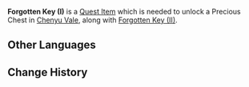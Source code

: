 {{Item Infobox
|id           = 120812
|image        = Item Black Key.png
|type         = Quest Items
|quality      = 0
|description  = A key that seems to have been lost in the wilderness of Chenyu Vale. What could it be used for...?
|source1      = Investigation Spot
|source2      = 
|source3      = 
|source4      = 
|source5      = 
}}
'''Forgotten Key (I)''' is a [[Quest Item]] which is needed to unlock a Precious Chest in [[Chenyu Vale]], along with [[Forgotten Key (II)]].
<!--
==Location==
<gallery>

</gallery>
-->
==Other Languages==
{{Other Languages|default_hidden=1
|en      = Forgotten Key (I)
|zhs     = 遗落的钥匙・其一
|zhs_rm  = 
|zht     = 遺落的鑰匙・其一
|zht_rm  = 
|ja      = 落とした鍵・その一
|ja_rm   = Otoshita Kagi - Sono Ichi
|ko      = 분실된 열쇠・첫 번째
|ko_rm   = 
|es      = Llave perdida (I)
|fr      = Clé perdue (1)
|ru      = Забытый ключ I
|th      = กุญแจที่หายไป (I)
|th_rm   = 
|vi      = Chìa Khóa Bỏ Quên I
|de      = Zurückgelassener Schlüssel I
|id      = Kunci yang Terlupakan (I)
|pt      = Chave Esquecida I
|tr      = Unutulmuş Anahtar (I)
|it      = Chiave dimenticata (I)
}}

==Change History==
{{Change History|4.4}}